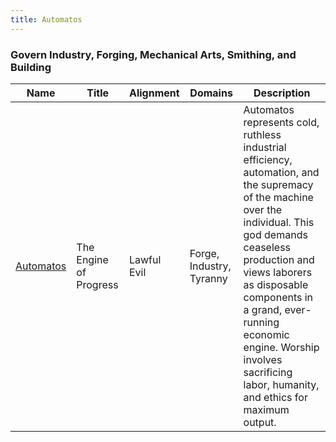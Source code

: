 ```yaml
---
title: Automatos
---
```


### Govern Industry, Forging, Mechanical Arts, Smithing, and Building

| Name | Title | Alignment | Domains | Description |
| --- | --- | --- | --- | --- |
| [Automatos](/assets/pantheons/orange_pantheon/Automatos.jpg) | The Engine of Progress | Lawful Evil | Forge, Industry, Tyranny | Automatos represents cold, ruthless industrial efficiency, automation, and the supremacy of the machine over the individual. This god demands ceaseless production and views laborers as disposable components in a grand, ever-running economic engine. Worship involves sacrificing labor, humanity, and ethics for maximum output. |
